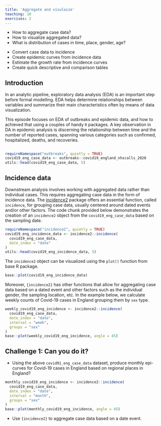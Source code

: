 ```yaml
---
title: 'Aggregate and visulaize'
teaching: 10
exercises: 2
---
```


:::::::::::::::::::::::::::::::::::::: questions 

- How to aggregate case data? 
- How to visualize aggregated data?
- What is distribution of cases in time, place, gender, age?

::::::::::::::::::::::::::::::::::::::::::::::::

::::::::::::::::::::::::::::::::::::: objectives

- Convert case data to incidence 
- Create epidemic curves from incidence data
- Estimate the growth rate from incidence curves
- Create quick descriptive and comparison tables

::::::::::::::::::::::::::::::::::::::::::::::::

## Introduction
In an analytic pipeline, exploratory data analysis (EDA) is an important step before formal modelling. EDA helps 
determine relationships between variables and summarize their main characteristics often by means of data visualization. 

This episode focuses on  EDA of outbreaks and epidemic data, and how to achieved that using a couples of handy `R` packages. A key 
observation in DA in epidemic analysis is discerning the relationship between time and the number of reported cases, 
spanning various categories such as confirmed, hospitalized, deaths, and recoveries. 
 
## 
```r
requireNamespace("outbreaks", quietly = TRUE)
covid19_eng_case_data <- outbreaks::covid19_england_nhscalls_2020
utils::head(covid19_eng_case_data, 5)
```

## Incidence data

Downstream analysis involves working with aggregated data rather than individual cases. This requires aggregating case data in the form of incidence data. The [incidence2]((https://www.reconverse.org/incidence2/articles/incidence2.html){.external target="_blank"}) package offers an essential function, called `incidence`, for grouping case data, usually centered around dated events and/or other factors. The code chunk provided below demonstrates the creation of an `incidence2` object from the `covid19_eng_case_data` based on the sampling date.

```r
requireNamespace("incidence2", quietly = TRUE)
covid19_eng_incidence_data <- incidence2::incidence(
  covid19_eng_case_data,
  date_index = "date"
)
utils::head(covid19_eng_incidence_data, 5)
```

The `incidence2` object can be visualized using the `plot()` function from base R package. 

```r
base::plot(covid19_eng_incidence_data)
```

Moreover, `{incidence2}` has other functions that allow for aggregating case data based on a dated event and other factors such as the individual gender, the sampling location, etc. In the example below, we calculate weekly counts of Covid-19 cases in England grouping them by `sex` type.

```r
weekly_covid19_eng_incidence <- incidence2::incidence(
  covid19_eng_case_data,
  date_index = "date",
  interval = "week",
  groups = "sex"
)
base::plot(weekly_covid19_eng_incidence, angle = 45)
```



::::::::::::::::::::::::::::::::::::: challenge 

## Challenge 1: Can you do it?

 - Using the above `covid91_eng_case_data`  dataset, produce monthly epi-curves for Covid-19 cases in England based on regional places in England?

:::::::::::::::::::::::: solution 

 
```r
monthly_covid19_eng_incidence <- incidence2::incidence(
  covid19_eng_case_data,
  date_index = "date",
  interval = "month",
  groups = "sex"
)
base::plot(monthly_covid19_eng_incidence, angle = 45)
```

:::::::::::::::::::::::::::::::::

::::::::::::::::::::::::::::::::::::::::::::::::


::::::::::::::::::::::::::::::::::::: keypoints 

- Use `{incidence2}` to aggregate case data based on a date event.  
::::::::::::::::::::::::::::::::::::::::::::::::

